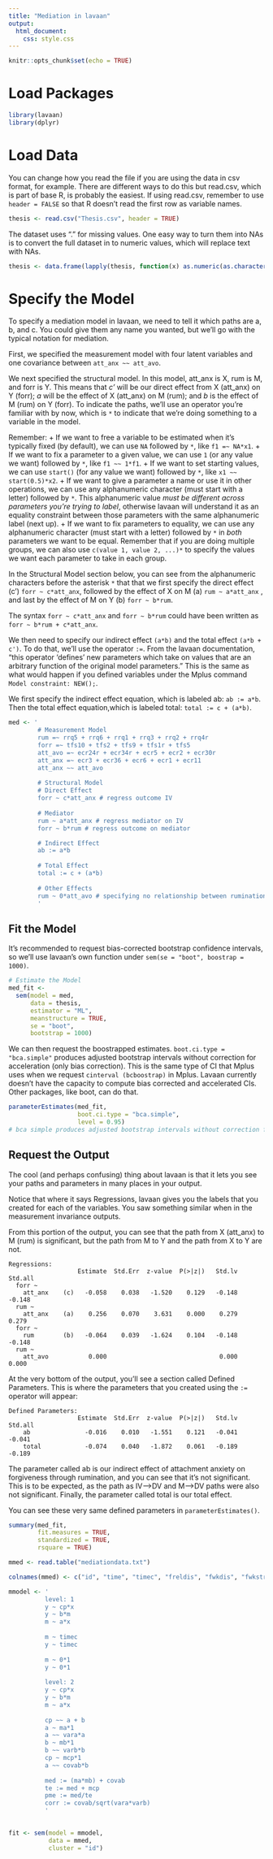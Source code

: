 ---
title: "Mediation in lavaan"
output:
  html_document:
    css: style.css
---

```{r setup, include=FALSE}
knitr::opts_chunk$set(echo = TRUE)
```

# Load Packages

```{r}
library(lavaan)
library(dplyr)
```

# Load Data

You can change how you read the file if you are using the data in csv format, for example. There are different ways to do this but read.csv, which is part of base R, is probably the easiest. If using read.csv, remember to use ```header = FALSE``` so that R doesn't read the first row as variable names.

```{r, include=FALSE}
thesis <- read.csv("Thesis.csv", header = TRUE)
```

The dataset uses "." for missing values. One easy way to turn them into NAs is to convert the full dataset in to numeric values, which will replace text with NAs.

```{r}
thesis <- data.frame(lapply(thesis, function(x) as.numeric(as.character(x))))
```

# Specify the Model

To specify a mediation model in lavaan, we need to tell it which paths are a, b, and c. You could give them any name you wanted, but we'll go with the typical notation for mediation.

First, we specified the measurement model with four latent variables and one covariance between ```att_anx ~~ att_avo```.

We next specified the structural model. In this model, att_anx is X, rum is M, and forr is Y. This means that *c'* will be our direct effect from X (att_anx) on Y (forr); *a* will be the effect of X (att_anx) on M (rum); and *b* is the effect of M (rum) on Y (forr). To indicate the paths, we'll use an operator you're familiar with by now, which is ```*``` to indicate that we're doing something to a variable in the model.  

Remember:
+ If we want to free a variable to be estimated when it's typically fixed (by default), we can use ```NA``` followed by ```*```, like ```f1 =~ NA*x1```.
+ If we want to fix a parameter to a given value, we can use ```1``` (or any value we want) followed by ```*```, like ```f1 ~~ 1*f1```.
+ If we want to set starting values, we can use ```start()``` (for any value we want) followed by ```*```, like ```x1 ~~ start(0.5)*x2```.
+ If we want to give a parameter a name or use it in other operations, we can use any alphanumeric character (must start with a letter) followed by ```*```. This alphanumeric value *must be different across parameters you're trying to label*, otherwise lavaan will understand it as an equality constraint between those parameters with the same alphanumeric label (next up).
+ If we want to fix parameters to equality, we can use any alphanumeric character (must start with a letter) followed by ```*``` in *both* parameters we want to be equal. Remember that if you are doing multiple groups, we can also use ```c(value 1, value 2, ...)*``` to specify the values we want each parameter to take in each group.

In the Structural Model section below, you can see from the alphanumeric characters before the asterisk ```*``` that that we first specify the direct effect (c') ```forr ~ c*att_anx```, followed by the effect of X on M (a) ```rum ~ a*att_anx``` , and last by the effect of M on Y (b) ```forr ~ b*rum```.

The syntax ```forr ~ c*att_anx``` and ```forr ~ b*rum``` could have been written as ```forr ~ b*rum + c*att_anx```.

We then need to specify our indirect effect ```(a*b)``` and the total effect ```(a*b + c')```. To do that, we'll use the operator ```:=```. From the lavaan documentation, "this operator ‘defines’ new parameters which take on values that are an arbitrary function of the original model parameters." This is the same as what would happen if you defined variables under the Mplus command ```Model constraint: NEW();```.

We first specify the indirect effect equation, which is labeled ab: ```ab := a*b```. Then the total effect equation,which is labeled total: ```total := c + (a*b)```. 

```{r}
med <- '
        # Measurement Model
        rum =~ rrq5 + rrq6 + rrq1 + rrq3 + rrq2 + rrq4r
        forr =~ tfs10 + tfs2 + tfs9 + tfs1r + tfs5
        att_avo =~ ecr24r + ecr34r + ecr5 + ecr2 + ecr30r
        att_anx =~ ecr3 + ecr36 + ecr6 + ecr1 + ecr11
        att_anx ~~ att_avo
                    
        # Structural Model
        # Direct Effect
        forr ~ c*att_anx # regress outcome IV
                    
        # Mediator
        rum ~ a*att_anx # regress mediator on IV
        forr ~ b*rum # regress outcome on mediator

        # Indirect Effect
        ab := a*b
        
        # Total Effect
        total := c + (a*b)
                    
        # Other Effects
        rum ~ 0*att_avo # specifying no relationship between rumination & attach. avoidance
        '
```

## Fit the Model

It's recommended to request bias-corrected bootstrap confidence intervals, so we'll use lavaan's own function under ```sem(se = "boot", boostrap = 1000)```. 

```{r}
# Estimate the Model
med_fit <- 
  sem(model = med,
      data = thesis,
      estimator = "ML",
      meanstructure = TRUE,
      se = "boot",
      bootstrap = 1000)
```

We can then request the boostrapped estimates. ```boot.ci.type = "bca.simple"``` produces adjusted bootstrap intervals without correction for acceleration (only bias correction). This is the same type of CI that Mplus uses when we request ```cinterval (bcboostrap)``` in Mplus. Lavaan currently doesn't have the capacity to compute bias corrected and accelerated CIs. Other packages, like boot, can do that.

```{r}
parameterEstimates(med_fit, 
                   boot.ci.type = "bca.simple",
                   level = 0.95)
# bca simple produces adjusted bootstrap intervals without correction for acceleration (only bias correction)
```

## Request the Output

The cool (and perhaps confusing) thing about lavaan is that it lets you see your paths and parameters in many places in your output.

Notice that where it says Regressions, lavaan gives you the labels that you created for each of the variables. You saw something similar when in the measurement invariance outputs. 

From this portion of the output, you can see that the path from X (att_anx) to M (rum) is significant, but the path from M to Y and the path from X to Y are not.

```
Regressions:
                   Estimate  Std.Err  z-value  P(>|z|)   Std.lv  Std.all
  forr ~                                                                
    att_anx    (c)   -0.058    0.038   -1.520    0.129   -0.148   -0.148
  rum ~                                                                 
    att_anx    (a)    0.256    0.070    3.631    0.000    0.279    0.279
  forr ~                                                                
    rum        (b)   -0.064    0.039   -1.624    0.104   -0.148   -0.148
  rum ~                                                                 
    att_avo           0.000                               0.000    0.000

```

At the very bottom of the output, you'll see a section called Defined Parameters. This is where the parameters that you created using the ```:=``` operator will appear: 

```
Defined Parameters:
                   Estimate  Std.Err  z-value  P(>|z|)   Std.lv  Std.all
    ab               -0.016    0.010   -1.551    0.121   -0.041   -0.041
    total            -0.074    0.040   -1.872    0.061   -0.189   -0.189
```

The parameter called ab is our indirect effect of attachment anxiety on forgiveness through rumination, and you can see that it's not significant. This is to be expected, as the path as IV-->DV and M-->DV paths were also not significant. Finally, the parameter called total is our total effect.

You can see these very same defined parameters in ```parameterEstimates()```.

```{r}
summary(med_fit, 
        fit.measures = TRUE,
        standardized = TRUE,
        rsquare = TRUE)
```

```{r}
mmed <- read.table("mediationdata.txt")
```

```{r}
colnames(mmed) <- c("id", "time", "timec", "freldis", "fwkdis", "fwkstr", "fwkstrc", "fwkdisc", "freldisc", "fwkstrcb", "fwkdiscb", "freldiscb",  "fwkstrcw", "fwkdiscw", "freldiscw", "x", "m", "y")
```

```{r}
mmodel <- '
          level: 1
          y ~ cp*x
          y ~ b*m
          m ~ a*x
          
          m ~ timec
          y ~ timec
          
          m ~ 0*1
          y ~ 0*1
          
          level: 2
          y ~ cp*x
          y ~ b*m
          m ~ a*x
         
          cp ~~ a + b
          a ~ ma*1
          a ~~ vara*a
          b ~ mb*1
          b ~~ varb*b
          cp ~ mcp*1
          a ~~ covab*b
          
          med := (ma*mb) + covab
          te := med + mcp
          pme := med/te
          corr := covab/sqrt(vara*varb)
          '
          
```

```{r}
fit <- sem(model = mmodel, 
           data = mmed, 
           cluster = "id")
```

